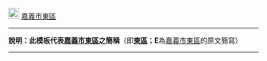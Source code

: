 [[File:Emblem of Chiayi City.svg|22px|border|嘉義市市徽]] [[嘉義市]][[東區 (嘉義市)|東區]]<noinclude>
----
'''說明：此模板代表[[嘉義市]][[東區 (嘉義市)|東區]]之簡稱'''（即'''[[東區 (嘉義市)|東區]]'''；'''E'''為[[東區 (嘉義市)|嘉義市東區]]的原文簡寫）
----
{{Chiayi City-all}}
[[Category:嘉義市模板|{{PAGENAME}}]]
</noinclude>